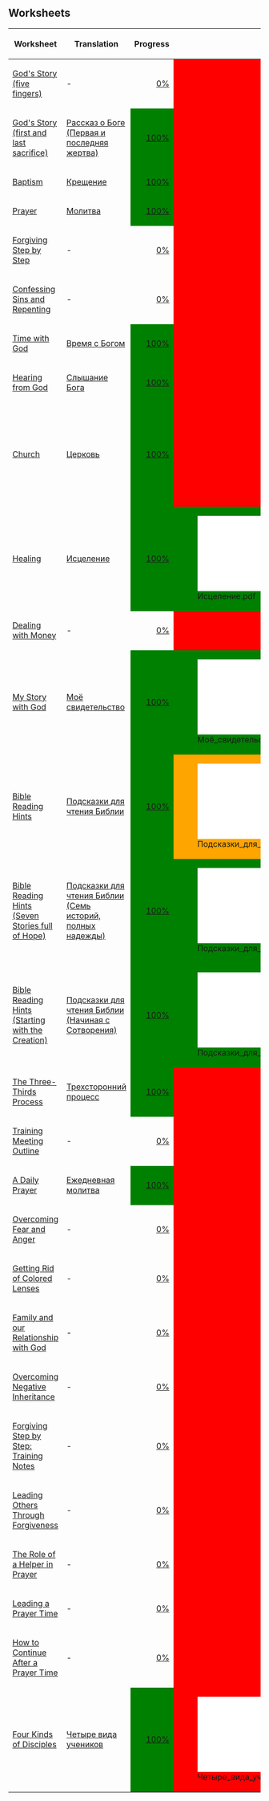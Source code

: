 == Worksheets ==
{| class="wikitable" style="width:100%"
|-
! Worksheet
! Translation
! Progress
! colspan="2" | PDF
! ODT
! Version
! [[Russian#Available_training_resources_in_Russian|Listed?]]
|- style="background-color:red"
| [[God's Story (five fingers)]]
| -
| style="text-align:right" | [https://www.4training.net/mediawiki/index.php?title=Special:Translate&group=page-God's_Story_(five_fingers)&action=page&filter=!translated&language=ru 0%]
| colspan="2" style="background-color:red; text-align:center" | -
| style="background-color:red; text-align:center" | -
| style="background-color:red" | -
| style="text-align:center" | -
|- style="background-color:orange"
| [[God's Story (first and last sacrifice)]]
| [[God's Story (first and last sacrifice)/ru|Рассказ о Боге (Первая и последняя жертва)]]
| style="text-align:right;background-color:green" | [https://www.4training.net/mediawiki/index.php?title=Special:Translate&group=page-God's_Story_(first_and_last_sacrifice)&action=page&filter=translated&language=ru 100%]
| colspan="2" style="background-color:red; text-align:center" | -
| style="background-color:red; text-align:center" | -
| style="background-color:green" | 2.2
| style="text-align:center" | -
|- style="background-color:orange"
| [[Baptism]]
| [[Baptism/ru|Крещение]]
| style="text-align:right;background-color:green" | [https://www.4training.net/mediawiki/index.php?title=Special:Translate&group=page-Baptism&action=page&filter=translated&language=ru 100%]
| colspan="2" style="background-color:red; text-align:center" | -
| style="background-color:red; text-align:center" | -
| style="background-color:green" | 2.1
| style="text-align:center" | -
|- style="background-color:orange"
| [[Prayer]]
| [[Prayer/ru|Молитва]]
| style="text-align:right;background-color:green" | [https://www.4training.net/mediawiki/index.php?title=Special:Translate&group=page-Prayer&action=page&filter=translated&language=ru 100%]
| colspan="2" style="background-color:red; text-align:center" | -
| style="background-color:red; text-align:center" | -
| style="background-color:green" | 1.1
| style="text-align:center" | -
|- style="background-color:red"
| [[Forgiving Step by Step]]
| -
| style="text-align:right" | [https://www.4training.net/mediawiki/index.php?title=Special:Translate&group=page-Forgiving_Step_by_Step&action=page&filter=!translated&language=ru 0%]
| colspan="2" style="background-color:red; text-align:center" | -
| style="background-color:red; text-align:center" | -
| style="background-color:red" | -
| style="text-align:center" | -
|- style="background-color:red"
| [[Confessing Sins and Repenting]]
| -
| style="text-align:right" | [https://www.4training.net/mediawiki/index.php?title=Special:Translate&group=page-Confessing_Sins_and_Repenting&action=page&filter=!translated&language=ru 0%]
| colspan="2" style="background-color:red; text-align:center" | -
| style="background-color:red; text-align:center" | -
| style="background-color:red" | -
| style="text-align:center" | -
|- style="background-color:orange"
| [[Time with God]]
| [[Time with God/ru|Время с Богом]]
| style="text-align:right;background-color:green" | [https://www.4training.net/mediawiki/index.php?title=Special:Translate&group=page-Time_with_God&action=page&filter=translated&language=ru 100%]
| colspan="2" style="background-color:red; text-align:center" | -
| style="background-color:red; text-align:center" | -
| style="background-color:green" | 1.2
| style="text-align:center" | -
|- style="background-color:orange"
| [[Hearing from God]]
| [[Hearing from God/ru|Слышание Бога]]
| style="text-align:right;background-color:green" | [https://www.4training.net/mediawiki/index.php?title=Special:Translate&group=page-Hearing_from_God&action=page&filter=translated&language=ru 100%]
| colspan="2" style="background-color:red; text-align:center" | -
| style="background-color:red; text-align:center" | -
| style="background-color:green" | 1.2
| style="text-align:center" | -
|- style="background-color:orange"
| [[Church]]
| [[Church/ru|Церковь]]
| style="text-align:right;background-color:green" | [https://www.4training.net/mediawiki/index.php?title=Special:Translate&group=page-Church&action=page&filter=translated&language=ru 100%]
| colspan="2" style="background-color:red; text-align:center" | -
| style="background-color:green" | [[File:Церковь.odt]]
| style="background-color:green" | 2.0
| style="text-align:center" | -
|- style="background-color:orange"
| [[Healing]]
| [[Healing/ru|Исцеление]]
| style="text-align:right;background-color:green" | [https://www.4training.net/mediawiki/index.php?title=Special:Translate&group=page-Healing&action=page&filter=translated&language=ru 100%]
| style="background-color:green" | [[File:Исцеление.pdf]]
| style="background-color:green" | <div title="Metadata: correct. PDF/1A: no. Metadata only in DocInfo (deprecated). ">✓ ?</div>
| style="background-color:red; text-align:center" | -
| style="background-color:green" | 1.0
| style="text-align:center" | ✓
|- style="background-color:red"
| [[Dealing with Money]]
| -
| style="text-align:right" | [https://www.4training.net/mediawiki/index.php?title=Special:Translate&group=page-Dealing_with_Money&action=page&filter=!translated&language=ru 0%]
| colspan="2" style="background-color:red; text-align:center" | -
| style="background-color:red; text-align:center" | -
| style="background-color:red" | -
| style="text-align:center" | -
|- style="background-color:green"
| [[My Story with God]]
| [[My Story with God/ru|Моё свидетельство]]
| style="text-align:right;background-color:green" | [https://www.4training.net/mediawiki/index.php?title=Special:Translate&group=page-My_Story_with_God&action=page&filter=translated&language=ru 100%]
| style="background-color:green" | [[File:Моё_свидетельство.pdf]]
| style="background-color:green" | <div title="Metadata: correct. PDF/1A: yes. ">✓</div>
| style="background-color:green" | [[File:Моё_свидетельство.odt]]
| style="background-color:green" | 1.1
| style="text-align:center" | ✓
|- style="background-color:orange"
| [[Bible Reading Hints]]
| [[Bible Reading Hints/ru|Подсказки для чтения Библии]]
| style="text-align:right;background-color:green" | [https://www.4training.net/mediawiki/index.php?title=Special:Translate&group=page-Bible_Reading_Hints&action=page&filter=translated&language=ru 100%]
| style="background-color:orange" | [[File:Подсказки_для_чтения_Библии.pdf]]
| style="background-color:orange" | <div title="Metadata: incorrect. PDF/1A: yes. (Warnings: Expected subject to start with 'Prayer' but found '')">⚠</div>
| style="background-color:green" | [[File:Подсказки_для_чтения_Библии.odt]]
| style="background-color:green" | 2.0
| style="text-align:center" | ✓
|- style="background-color:green"
| [[Bible Reading Hints (Seven Stories full of Hope)]]
| [[Bible Reading Hints (Seven Stories full of Hope)/ru|Подсказки для чтения Библии (Семь историй, полных надежды)]]
| style="text-align:right;background-color:green" | [https://www.4training.net/mediawiki/index.php?title=Special:Translate&group=page-Bible_Reading_Hints_(Seven_Stories_full_of_Hope)&action=page&filter=translated&language=ru 100%]
| style="background-color:green" | [[File:Подсказки_для_чтения_Библии_(Семь_историй,_полных_надежды).pdf]]
| style="background-color:grey | ?
| style="background-color:green" | [[File:Подсказки_для_чтения_Библии_(Семь_историй,_полных_надежды).odt]]
| style="background-color:green" | 2.0
| style="text-align:center" | ✓
|- style="background-color:green"
| [[Bible Reading Hints (Starting with the Creation)]]
| [[Bible Reading Hints (Starting with the Creation)/ru|Подсказки для чтения Библии (Начиная с Сотворения)]]
| style="text-align:right;background-color:green" | [https://www.4training.net/mediawiki/index.php?title=Special:Translate&group=page-Bible_Reading_Hints_(Starting_with_the_Creation)&action=page&filter=translated&language=ru 100%]
| style="background-color:green" | [[File:Подсказки_для_чтения_Библии_(Начиная_с_Сотворения).pdf]]
| style="background-color:green" | <div title="Metadata: correct. PDF/1A: no. ">✓ ?</div>
| style="background-color:green" | [[File:Подсказки_для_чтения_Библии_(Начиная_с_Сотворения).odt]]
| style="background-color:green" | 2.0
| style="text-align:center" | ✓
|- style="background-color:orange"
| [[The Three-Thirds Process]]
| [[The Three-Thirds Process/ru|Трехсторонний процесс]]
| style="text-align:right;background-color:green" | [https://www.4training.net/mediawiki/index.php?title=Special:Translate&group=page-The_Three-Thirds_Process&action=page&filter=translated&language=ru 100%]
| colspan="2" style="background-color:red; text-align:center" | -
| style="background-color:red; text-align:center" | -
| style="background-color:green" | 1.0
| style="text-align:center" | -
|- style="background-color:red"
| [[Training Meeting Outline]]
| -
| style="text-align:right" | [https://www.4training.net/mediawiki/index.php?title=Special:Translate&group=page-Training_Meeting_Outline&action=page&filter=!translated&language=ru 0%]
| colspan="2" style="background-color:red; text-align:center" | -
| style="background-color:red; text-align:center" | -
| style="background-color:red" | -
| style="text-align:center" | -
|- style="background-color:orange"
| [[A Daily Prayer]]
| [[A Daily Prayer/ru|Ежедневная молитва]]
| style="text-align:right;background-color:green" | [https://www.4training.net/mediawiki/index.php?title=Special:Translate&group=page-A_Daily_Prayer&action=page&filter=translated&language=ru 100%]
| colspan="2" style="background-color:red; text-align:center" | -
| style="background-color:red; text-align:center" | -
| style="background-color:green" | 1.0
| style="text-align:center" | -
|- style="background-color:red"
| [[Overcoming Fear and Anger]]
| -
| style="text-align:right" | [https://www.4training.net/mediawiki/index.php?title=Special:Translate&group=page-Overcoming_Fear_and_Anger&action=page&filter=!translated&language=ru 0%]
| colspan="2" style="background-color:red; text-align:center" | -
| style="background-color:red; text-align:center" | -
| style="background-color:red" | -
| style="text-align:center" | -
|- style="background-color:red"
| [[Getting Rid of Colored Lenses]]
| -
| style="text-align:right" | [https://www.4training.net/mediawiki/index.php?title=Special:Translate&group=page-Getting_Rid_of_Colored_Lenses&action=page&filter=!translated&language=ru 0%]
| colspan="2" style="background-color:red; text-align:center" | -
| style="background-color:red; text-align:center" | -
| style="background-color:red" | -
| style="text-align:center" | -
|- style="background-color:red"
| [[Family and our Relationship with God]]
| -
| style="text-align:right" | [https://www.4training.net/mediawiki/index.php?title=Special:Translate&group=page-Family_and_our_Relationship_with_God&action=page&filter=!translated&language=ru 0%]
| colspan="2" style="background-color:red; text-align:center" | -
| style="background-color:red; text-align:center" | -
| style="background-color:red" | -
| style="text-align:center" | -
|- style="background-color:red"
| [[Overcoming Negative Inheritance]]
| -
| style="text-align:right" | [https://www.4training.net/mediawiki/index.php?title=Special:Translate&group=page-Overcoming_Negative_Inheritance&action=page&filter=!translated&language=ru 0%]
| colspan="2" style="background-color:red; text-align:center" | -
| style="background-color:red; text-align:center" | -
| style="background-color:red" | -
| style="text-align:center" | -
|- style="background-color:red"
| [[Forgiving Step by Step: Training Notes]]
| -
| style="text-align:right" | [https://www.4training.net/mediawiki/index.php?title=Special:Translate&group=page-Forgiving_Step_by_Step:_Training_Notes&action=page&filter=!translated&language=ru 0%]
| colspan="2" style="background-color:red; text-align:center" | -
| style="background-color:red; text-align:center" | -
| style="background-color:red" | -
| style="text-align:center" | -
|- style="background-color:red"
| [[Leading Others Through Forgiveness]]
| -
| style="text-align:right" | [https://www.4training.net/mediawiki/index.php?title=Special:Translate&group=page-Leading_Others_Through_Forgiveness&action=page&filter=!translated&language=ru 0%]
| colspan="2" style="background-color:red; text-align:center" | -
| style="background-color:red; text-align:center" | -
| style="background-color:red" | -
| style="text-align:center" | -
|- style="background-color:red"
| [[The Role of a Helper in Prayer]]
| -
| style="text-align:right" | [https://www.4training.net/mediawiki/index.php?title=Special:Translate&group=page-The_Role_of_a_Helper_in_Prayer&action=page&filter=!translated&language=ru 0%]
| colspan="2" style="background-color:red; text-align:center" | -
| style="background-color:red; text-align:center" | -
| style="background-color:red" | -
| style="text-align:center" | -
|- style="background-color:red"
| [[Leading a Prayer Time]]
| -
| style="text-align:right" | [https://www.4training.net/mediawiki/index.php?title=Special:Translate&group=page-Leading_a_Prayer_Time&action=page&filter=!translated&language=ru 0%]
| colspan="2" style="background-color:red; text-align:center" | -
| style="background-color:red; text-align:center" | -
| style="background-color:red" | -
| style="text-align:center" | -
|- style="background-color:red"
| [[How to Continue After a Prayer Time]]
| -
| style="text-align:right" | [https://www.4training.net/mediawiki/index.php?title=Special:Translate&group=page-How_to_Continue_After_a_Prayer_Time&action=page&filter=!translated&language=ru 0%]
| colspan="2" style="background-color:red; text-align:center" | -
| style="background-color:red; text-align:center" | -
| style="background-color:red" | -
| style="text-align:center" | -
|- style="background-color:orange"
| [[Four Kinds of Disciples]]
| [[Four Kinds of Disciples/ru|Четыре вида учеников]]
| style="text-align:right;background-color:green" | [https://www.4training.net/mediawiki/index.php?title=Special:Translate&group=page-Four_Kinds_of_Disciples&action=page&filter=translated&language=ru 100%]
| style="background-color:red" | [[File:Четыре_вида_учеников.pdf]]
| style="background-color:red" | <div title="Metadata: incorrect. PDF/1A: no. Metadata only in DocInfo (deprecated). (Warnings: Version inconsistency: PDF says 2.0, worksheet says 1.1)">⚠</div>
| style="background-color:green" | [[File:Четыре_вида_учеников.odt]]
| style="background-color:green" | 1.1
| style="text-align:center" | ✓
|}
